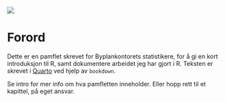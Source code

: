 
![](img/ryoji-iwata-n31JPLu8_Pw-unsplash.jpg)

# Forord {.unnumbered}

Dette er en pamflet skrevet for Byplankontorets statistikere, for å gi en kort introduksjon til R, samt dokumentere arbeidet jeg har gjort i R. Teksten er skrevet i [Quarto](https://quarto.org/docs/books) ved hjelp av `bookdown`.

Se intro for mer info om hva pamfletten inneholder. Eller hopp rett til et kapittel, på eget ansvar.